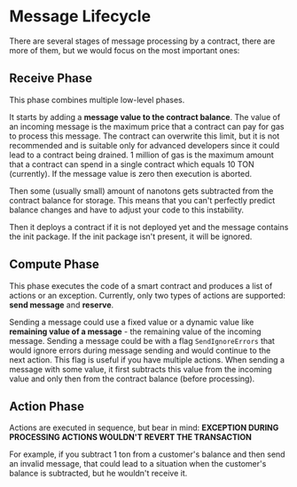# Message Lifecycle

There are several stages of message processing by a contract, there are more of them, but we would focus on the most important ones:

## Receive Phase

This phase combines multiple low-level phases. 

It starts by adding a **message value to the contract balance**. The value of an incoming message is the maximum price that a contract can pay for gas to process this message. The contract can overwrite this limit, but it is not recommended and is suitable only for advanced developers since it could lead to a contract being drained. 1 million of gas is the maximum amount that a contract can spend in a single contract which equals 10 TON (currently). If the message value is zero then execution is aborted.

Then some (usually small) amount of nanotons gets subtracted from the contract balance for storage. This means that you can't perfectly predict balance changes and have to adjust your code to this instability.

Then it deploys a contract if it is not deployed yet and the message contains the init package. If the init package isn't present, it will be ignored.

## Compute Phase

This phase executes the code of a smart contract and produces a list of actions or an exception. Currently, only two types of actions are supported: **send message** and **reserve**.

Sending a message could use a fixed value or a dynamic value like **remaining value of a message** - the remaining value of the incoming message. Sending a message could be with a flag `SendIgnoreErrors` that would ignore errors during message sending and would continue to the next action. This flag is useful if you have multiple actions. When sending a message with some value, it first subtracts this value from the incoming value and only then from the contract balance (before processing).

## Action Phase

Actions are executed in sequence, but bear in mind:
**EXCEPTION DURING PROCESSING ACTIONS WOULDN'T REVERT THE TRANSACTION**

For example, if you subtract 1 ton from a customer's balance and then send an invalid message, that could lead to a situation when the customer's balance is subtracted, but he wouldn't receive it.
